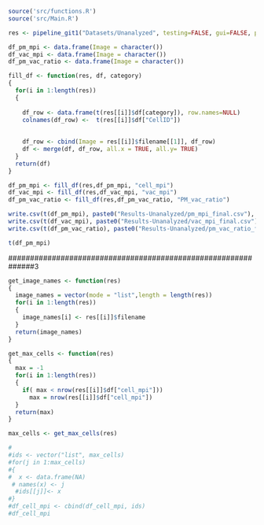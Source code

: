 
```r
source('src/functions.R')
source('src/Main.R')
```


```r
res <- pipeline_git1("Datasets/Unanalyzed", testing=FALSE, gui=FALSE, progress=NULL)
```


```r
df_pm_mpi <- data.frame(Image = character())
df_vac_mpi <- data.frame(Image = character())
df_pm_vac_ratio <- data.frame(Image = character())

```



```r
fill_df <- function(res, df, category)
{
  for(i in 1:length(res))
  {
    
    df_row <- data.frame(t(res[[i]]$df[category]), row.names=NULL)
    colnames(df_row) <-  t(res[[i]]$df["CellID"])
    
    
    df_row <- cbind(Image = res[[i]]$filename[[1]], df_row)
    df <- merge(df, df_row, all.x = TRUE, all.y= TRUE)
  }
  return(df)
}
```


```r
df_pm_mpi <- fill_df(res,df_pm_mpi, "cell_mpi")
df_vac_mpi <- fill_df(res,df_vac_mpi, "vac_mpi")
df_pm_vac_ratio <- fill_df(res,df_pm_vac_ratio, "PM_vac_ratio")
```

```r

write.csv(t(df_pm_mpi), paste0("Results-Unanalyzed/pm_mpi_final.csv"), na = "", row.names = FALSE)
write.csv(t(df_vac_mpi), paste0("Results-Unanalyzed/vac_mpi_final.csv"), na = "", row.names = FALSE)
write.csv(t(df_pm_vac_ratio), paste0("Results-Unanalyzed/pm_vac_ratio_final.csv"), na = "", row.names = FALSE)

```




```r
t(df_pm_mpi)
```


##############################################################3



```r
get_image_names <- function(res)
{
  image_names = vector(mode = "list",length = length(res))
  for(i in 1:length(res))
  {
    image_names[i] <- res[[i]]$filename
  }
  return(image_names)
}
```




```r
get_max_cells <- function(res)
{
  max = -1
  for(i in 1:length(res))
  {
    if( max < nrow(res[[i]]$df["cell_mpi"]))
      max = nrow(res[[i]]$df["cell_mpi"])
  }
  return(max)
}

```


```r
max_cells <- get_max_cells(res)

```
```r
#
#ids <- vector("list", max_cells)
#for(j in 1:max_cells)
#{
#  x <- data.frame(NA)
 # names(x) <- j
  #ids[[j]]<- x
#}
#df_cell_mpi <- cbind(df_cell_mpi, ids)
#df_cell_mpi
```


